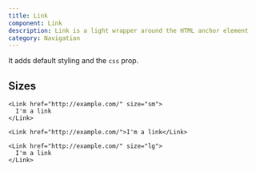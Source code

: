 ```yaml
---
title: Link
component: Link
description: Link is a light wrapper around the HTML anchor element
category: Navigation
---
```


It adds default styling and the `css` prop.

## Sizes

```tsx preview
<Link href="http://example.com/" size="sm">
  I'm a link
</Link>
```

```tsx preview
<Link href="http://example.com/">I'm a link</Link>
```

```tsx preview
<Link href="http://example.com/" size="lg">
  I'm a link
</Link>
```
